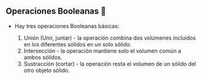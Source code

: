 ## Operaciones Booleanas 🧊

- Hay tres operaciones Booleanas básicas:

  1. Unión (Unir, juntar) - la operación combina dos volúmenes incluidos en los diferentes sólidos en un solo sólido.
  2. Intersección - la operación mantiene solo el volumen común a ambos sólidos.
  3. Sustracción (cortar) - la operación resta el volumen de un sólido del otro objeto sólido.
